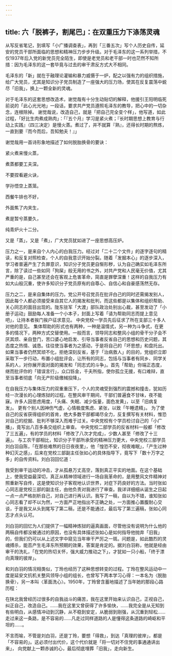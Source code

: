 ```yaml
---
---
---
```

title: 六「脱裤子，割尾巴」：在双重压力下涤荡灵魂
---

从写反省笔记，到填写「小广播调查表」，再到「三番五次」写个人历史自传，延安的党员干部所面临的思想和精神压力步步升级。对于毛泽东的这一系列举措，不仅1937年后入党的新党员完全陌生，即使是老党员和老干部一时也茫然不知所措：因为毛泽东的这一套毕竟与过去的审干肃反方式大不相同。

毛泽东的「新」就在于融理论灌输和暴力威慑于一炉，配之以强有力的组织措施，给广大党员，尤其是知识分子党员制造了一座强大的压力场，使其在反复震荡中蜕尽「旧我」，换上一颗全新的灵魂。

对于毛泽东的这套思想改造术，谢觉哉有十分生动贴切的解释，他援引王阳明临死前说的「此心光光地」一段话，要求共产党员遵照毛泽东的教导，把心中的一切杂念，连根除掉。 谢觉哉说，改造自己，就是「把自己完全变个样」，他写道，如此过程，「好比生肉煮成熟肉」：「『五个月』学习是紧火煮；『长时期思想上教育与行动上实践』（四三决定）是慢火蒸。煮过了，并不就算『熟』，还得长时期的熬炼，一直到要『而今而后，吾知勉夫！』」

谢觉哉用一首诗形象地描述了如何脱胎换骨的要诀：

紧火煮来慢火蒸，

煮蒸都要工夫深。

不要捏看避火诀，

学孙悟空上蒸笼。

西餐牛排也不好，

外面焦了内夹生，

煮是暂兮蒸要久，

纯青炉火十二分。    

又是「蒸」，又是「煮」，广大党员犹如进了一座思想高压炉。

压力之一，是来自个人内心的白我压力。经过对「二十二个文件」的逐字逐句的精读，和反复对照检查，个人的自我意识开始分裂。随着「发掘本心」的逐步深入，学习者普遍产生了负罪意识，知识分子党员更自惭形秽，认为自己确实如毛泽东所言，除了读过一些如同「狗屎」般无用的书之外，对共产党和人民毫无价值，尤其严重的是，自己甚至还会在客观上危害革命，简直是罪孽深重！这样的自我压力有如大山般沉重，使许多知识分子党员原有的自尊心、自信心和自豪感荡然无存。

压力之二，是来自集体的压力。党公开号召党员在批评白己的同时还需揭发别人，因此每个人都必须接受来自其它人的揭发和批判，而这些都是以集体和组织帮助、关心同志的面目出现的。陇东驻军「大渡」部队政治处别出心裁，甚至发动了「小册子运动」鼓励每人准备一个小本子，封面上写着「请为帮助同志而提上意见吧」，让持本者挨门挨户征求意见。 中央党校一学员先后征求了所在支部三十多人对他的意见。 集体帮助的形式也有两种，一种是温情式，另一种为斗争式，在更多的情况下，两种方式交替使用。一般而言，领导同志和整风小组的骨干分子会不厌其烦、亲自登门，苦口婆心地启发、引导当事者反省自己的思想和历史问题，其态度之热情、诚恳。往往使当事者为之感动，于是将自己的「坏思想」和盘托出。如果当事者仍然冥顽不化，拒绝深刻反省，基于「治病救人」的目的，党组织立即采取下一步行动，布置小组批评会，让所有的同志，包括与当事者有同乡、同学关系的人，对你展开面对面的揭发和「同志式的斗争」。首先「帮助」你端正态度，继而批评你的「错误言行」，众口铄金，千夫所指，使你孤立无援，有口难辩，直至当事者彻底「向无产阶级缴械投降」。

在自我压力与集体压力的双重重压下，个人的灵魂受到强烈的震撼和撞击，犹如历经一次漫长的心理炼狱的过程。在整风审干期间，干部们普遍食不甘味，夜不能寐。许多人因思虑用度，「头痛、失眠、减少饭量，面色发黄」，以至「旧病复发」。   更有个别人因神伤气虚，心情极度焦虑、紧张，以致「午睡遗精」。   为了使自己的反省获得组织的首肯，绝大多数干部都竭尽全力，反复撰写有关材料，惟恐对自己的挖掘、批判不够深入而难于过关。中央党校有个学员检讨自己的「小广播」，竟写出八百多条交组织上审查。   中央党校二部学员的反省材料一般都「修改了三五遍」，有的学员的材料「修改了八次才完成」，少数人甚至「修改了十三遍」。   与工农干部相比，知识分子干部所承受的精神压力更大，中央党校三部学员刘白羽自陈，「在那些难熬的日日夜夜里」，他「惶恐不安，彻夜难眠」，「产生过种种幻灭之感」，后来在党校三部副主任张如心的具体指导下，竟写下「数十万字之多」的自传资料。刘白羽回忆道：

我受到审干运动的冲击，才从孤悬万丈高空，落到真正平实的地面。在这个基础上，使我受益最深切，真正从精神领域进行一场自我革命的，是用整风文件精神对照重新写自传，这是使知识分子客观地认识世界，对症下药良好的方法。当时张如心同志是党校三部的副主任，由他负责对我进行了审查。我详详细细从诞生之日起一点一点严格剖析自己，对自己进行再认识。我写了一稿，自以为不错，谁知张如心同志看了却不以为然，一方面严正地指出不正确之处，一方面推心置腹耐心交谈，于是我又从头到尾写了第二稿，还是不能通过，最后写了第三遍稿，张如心同志才点头认可。    

刘白羽的回忆为人们提供了一幅精神炼狱的逼真画面，尽管他没有说明为什么他的两稿自传都没被通过的原因，也没有具体描述张如心是如何指导他抛弃「旧我」的，但我们仍可以从上述文字中窥见当年审干严厉之一斑。问题是，如此酷烈的灵魂搏杀，能否产生毛泽东所预期的效果，答案是肯定的。据刘白羽称，他就是经由审干的洗礼，「在党的热切关怀，强大威力推动之下」，才犹如一只小船，「终于漂向真理的彼岸」。   

和刘白羽的情况相类似，丁玲也经历了这种思想转变的过程。丁玲在整风运动中一度是延安文抗机关整风领导小组的组长，也曾写下两本学习心得：一本名为〈脱胎换骨〉，另一本叫〈革面洗心〉。1950年，丁玲曾含蓄地描述了当年她的那段心路历程：

在陕北我曾经历过很多的自我战斗的痛苦，我在这里开始来认识自己，正视自己，纠正自己，改造自己。……我在这里又曾获得了许多愉快，……我完全是从无知到有些明白，从感情冲动到沉静，从不稳到安定，从脆弱到刚强，从沉重到轻松……走过来这一条路，是不容易的……凡走过同样道路的人是懂得这条道路的崎岖和平坦的……。     

不言而喻，不管是刘白羽，还是丁玲，要想「得救」，到达「真理的彼岸」，都是「不容易的」。这必须付出代价，这个代价就是「将一切对不住党的事通通讲出来」， 向党献上一颗赤诚的心，最后彻底埋葬「旧我」，走向新生。
